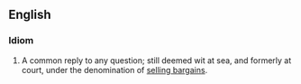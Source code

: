 ==English==
===Idiom===
# {{idiom}} {{vulgar}} A common reply to any question; still deemed wit at sea, and formerly at court, under the denomination of [[sell bargains|selling bargains]].